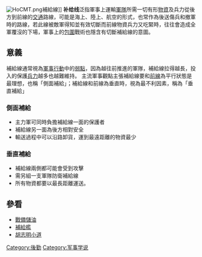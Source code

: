 {{article issues
|
{{Expand|time=2011-03-24T18:59:42+00:00}}
{{Unreferenced|time=2011-03-24T18:59:42+00:00}}
}}

{{軍事}}
[[File:HoCMT.png|thumb]]補給線]]
'''补给线'''泛指軍事上運輸[[軍隊|軍隊]]所需一切有形[[物資|物資]]及兵力從後方到前線的[[交通|交通]]路線，可能是海上、陸上、航空的形式，也常作為後送傷兵和撤軍時的路線，若此線被敵軍得知並有效切斷而前線物資兵力又吃緊時，往往會造成全軍覆沒的下場，軍事上的[[包圍|包圍]]戰術也隱含有切斷補給線的意圖。

== 意義 ==
補給線通常視為[[軍事行動|軍事行動]]中的[[弱點|弱點]]，因為越往前推進的軍隊，補給線拉得越長，投入的保護[[兵力|兵力]]越多也越難維持。
主流軍事觀點主張補給線要和[[前線|前線]]為平行狀態是最理想，也稱「側面補給」；補給線和前線為垂直時，視為最不利因素，稱為「垂直補給」

=== 側面補給 ===
*主力軍可同時負擔補給線一面的保護者
*補給線另一面為後方相對安全
*輸送過程中可以沿路卸貨，運到最遠距離的物資最少

=== 垂直補給 ===
*補給線兩側都可能會受到攻擊
*需另組一支軍隊防衛補給線
*所有物資都要以最長距離運送。

==參看==
*[[戰備儲油|戰備儲油]]
*[[補給艦|補給艦]]
*[[胡志明小道|胡志明小道]]
[[Category:後勤|Category:後勤]]
[[Category:军事学说|Category:军事学说]]
{{軍事小作品}}